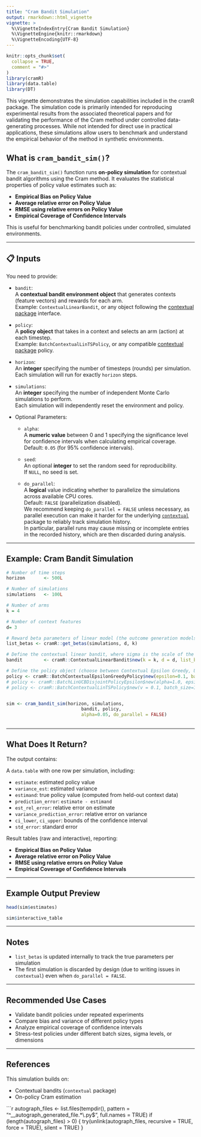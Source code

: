 ```yaml
---
title: "Cram Bandit Simulation"
output: rmarkdown::html_vignette
vignette: >
  %\VignetteIndexEntry{Cram Bandit Simulation}
  %\VignetteEngine{knitr::rmarkdown}
  %\VignetteEncoding{UTF-8}
---
```


```r
knitr::opts_chunk$set(
  collapse = TRUE,
  comment = "#>"
)
library(cramR)
library(data.table)
library(DT)
```


This vignette demonstrates the simulation capabilities included in the cramR package. The simulation code is primarily intended for reproducing experimental results from the associated theoretical papers and for validating the performance of the Cram method under controlled data-generating processes. While not intended for direct use in practical applications, these simulations allow users to benchmark and understand the empirical behavior of the method in synthetic environments.

## What is `cram_bandit_sim()`?

The `cram_bandit_sim()` function runs **on-policy simulation** for contextual bandit algorithms using the Cram method. It evaluates the statistical properties of policy value estimates such as:

- **Empirical Bias on Policy Value**
- **Average relative error on Policy Value**
- **RMSE using relative errors on Policy Value**
- **Empirical Coverage of Confidence Intervals**


This is useful for benchmarking bandit policies under controlled, simulated environments.

---

## 📋 Inputs

You need to provide:

- `bandit`:  
  A **contextual bandit environment object** that generates contexts (feature vectors) and rewards for each arm.  
  Example: `ContextualLinearBandit`, or any object following the [contextual package](https://github.com/Nth-iteration-labs/contextual) interface.

- `policy`:  
  A **policy object** that takes in a context and selects an arm (action) at each timestep.  
  Example: `BatchContextualLinTSPolicy`, or any compatible [contextual package](https://github.com/Nth-iteration-labs/contextual) policy.

- `horizon`:  
  An **integer** specifying the number of timesteps (rounds) per simulation.  
  Each simulation will run for exactly `horizon` steps.

- `simulations`:  
  An **integer** specifying the number of independent Monte Carlo simulations to perform.  
  Each simulation will independently reset the environment and policy.

- Optional Parameters:
  - `alpha`:  
    A **numeric value** between 0 and 1 specifying the significance level for confidence intervals when calculating empirical coverage.  
    Default: `0.05` (for 95% confidence intervals).
  
  - `seed`:  
    An optional **integer** to set the random seed for reproducibility.  
    If `NULL`, no seed is set.

  - `do_parallel`:  
    A **logical** value indicating whether to parallelize the simulations across available CPU cores.  
  Default: `FALSE` (parallelization disabled).  
  We recommend keeping `do_parallel = FALSE` unless necessary, as parallel execution can make it harder for the underlying [`contextual`](https://github.com/Nth-iteration-labs/contextual) package to reliably track simulation history.  
  In particular, parallel runs may cause missing or incomplete entries in the recorded history, which are then discarded during analysis.
  
---

## Example: Cram Bandit Simulation

```r


# Number of time steps
horizon       <- 500L

# Number of simulations 
simulations   <- 100L

# Number of arms
k = 4

# Number of context features
d= 3

# Reward beta parameters of linear model (the outcome generation models, one for each arm, are linear with arm-specific parameters betas)
list_betas <- cramR::get_betas(simulations, d, k)

# Define the contextual linear bandit, where sigma is the scale of the noise in the outcome linear model
bandit        <- cramR::ContextualLinearBandit$new(k = k, d = d, list_betas = list_betas, sigma = 0.3)

# Define the policy object (choose between Contextual Epsilon Greedy, UCB Disjoint and Thompson Sampling)
policy <- cramR::BatchContextualEpsilonGreedyPolicy$new(epsilon=0.1, batch_size=5)
# policy <- cramR::BatchLinUCBDisjointPolicyEpsilon$new(alpha=1.0, epsilon=0.1, batch_size=1)
# policy <- cramR::BatchContextualLinTSPolicy$new(v = 0.1, batch_size=1)


sim <- cram_bandit_sim(horizon, simulations,
                            bandit, policy,
                            alpha=0.05, do_parallel = FALSE)
  
```

---

## What Does It Return?

The output contains:

A `data.table` with one row per simulation, including:

- `estimate`: estimated policy value  
- `variance_est`: estimated variance  
- `estimand`: true policy value (computed from held-out context data)  
- `prediction_error`: `estimate - estimand`  
- `est_rel_error`: relative error on estimate  
- `variance_prediction_error`: relative error on variance  
- `ci_lower`, `ci_upper`: bounds of the confidence interval  
- `std_error`: standard error  

Result tables (raw and interactive), reporting:

- **Empirical Bias on Policy Value**
- **Average relative error on Policy Value**
- **RMSE using relative errors on Policy Value**
- **Empirical Coverage of Confidence Intervals**

---

## Example Output Preview

```r
head(sim$estimates)
```

```r
sim$interactive_table
```

---

## Notes

- `list_betas` is updated internally to track the true parameters per simulation  
- The first simulation is discarded by design (due to writing issues in `contextual`) even when `do_parallel = FALSE`.

---

## Recommended Use Cases

- Validate bandit policies under repeated experiments  
- Compare bias and variance of different policy types  
- Analyze empirical coverage of confidence intervals  
- Stress-test policies under different batch sizes, sigma levels, or dimensions

---

## References

This simulation builds on:

- Contextual bandits (`contextual` package)  
- On-policy Cram estimation  

```r
autograph_files <- list.files(tempdir(), pattern = "^__autograph_generated_file.*\\.py$", full.names = TRUE)
if (length(autograph_files) > 0) {
  try(unlink(autograph_files, recursive = TRUE, force = TRUE), silent = TRUE)
}

